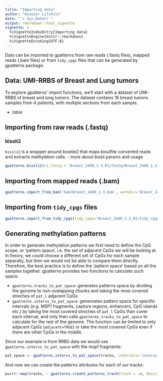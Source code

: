 ```yaml
---
title: "Importing data"
author: "Aviezer Lifshitz"
date: "`r Sys.Date()`"
output: rmarkdown::html_vignette
vignette: >
  %\VignetteIndexEntry{Importing data}
  %\VignetteEngine{knitr::rmarkdown}
  %\VignetteEncoding{UTF-8}
---
```


Data can be imported to gpatterns from raw reads (.fastq files), mapped reads (.bam files) or from `tidy_cpgs` files that can be generated by gpatterns package. 

## Data: UMI-RRBS of Breast and Lung tumors
To explore gpatterns' import functions, we'll start with a dataset of UMI-RRBS of breast and lung tumors. 
The dataset contains 16 breast tumors samples from 4 patients, with multiple sections from each sample. 

* _table_

## Importing from raw reads (.fastq)
### bissli2
`bissli2` is a wrapper around bowtie2 that maps bisulfite converted reads and extracts methylation calls.
- more about bissli params and usage

```r
gpatterns.bissli2(r1_fastq = 'Breast_2460_1.3_R1/fastq/Breast_2460_1.3_R1.fastq', r2_fastq = 'Breast_2460_1.3_R1/fastq/Breast_2460_1.3_R2.fastq', out_bam = 'Breast_2460_1.3_R1/bam/Breast_2460_1.3.bam', genome_seq = "/net/mraid14/export/data/db/tgdb/hg19/seq", genome_type="ct_ga", bissli2_idx = "/net/mraid14/export/data/tools/bissli2/hg19/hg19")
```

## Importing from mapped reads (.bam)
```r
gpatterns.import_from_bam('bam/Breast_2460_1.3.bam', workdir='Breast_2460_1.3_R1', trim=1, cgs_mask_file='/net/mraid14/export/tgdata/users/aviezerl/proj/gpatterns_nugget/msp1_stickey_ends', frag_intervs='intervs.msp1.fid', rm_off_target=T, maxdist=4, use_sge=F, parallel=TRUE, paired_end=TRUE)
```

## Importing from `tidy_cpgs` files
```r
gpatterns.import_from_tidy_cpgs(tidy_cpgs="Breast_2460_1.3_R1/tidy_cpgs", track="gpatterns_nugget.Breast_2460_1.3_R1", description="", groot="/home/aviezerl/hg19", max_span=600, parallel=TRUE)
```

## Generating methylation patterns
In order to generate methylation patterns we first need to define the CpG scope, or 'pattern space', i.e. the set of adjacent CpGs we will be looking at. In theory, we could choose a different set of CpGs for each sample separatly, but then we would not be able to compare them directly. Therefore, the best practice is to define the 'pattern space' based on all the samples together. gpatterns provides two functions to calculate such space:

* `gpatterns.tracks_to_pat_space`: generates patterns space by dividing the genome to non-ovelapping chunks and taking the most covered streches of `pat_l` adjacent CpGs.
* `gpatterns.intervs_to_pat_space`: genereates pattern space for specific intervals (e.g. MSP1 fragments, capture regions, enhancers, CpG islands etc.) by taking the most covered streches of `pat_l` CpGs than cover each interval, and only then calls `gpatterms.tracks_to_pat_space` to calculate for the rest of the genome. The function can be limited to only adjacent CpGs (`adjacent=TRUE`) or take the most covered CpGs even if there are other CpGs in the middle.

Since our example is from RRBS data we would use `gpatterns.intervs_to_pat_space` with the msp1 fragments:
```r
pat_space <- gpatterns.intervs_to_pat_space(tracks, intervals='intervs.msp1.fid', adjacent=TRUE, pat_len=5, parallel=TRUE)
```

And now we can create the patterns attributes for each of our tracks: 
```r
purrr::map(tracks, ~ gpatterns.create_patterns_track(track = .x, description = paste0('patterns of ', .x), pat_space=pat_space, max_missing=0))
```
